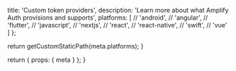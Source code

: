 
  title: 'Custom token providers',
  description: 'Learn more about what Amplify Auth provisions and supports',
  platforms: [
    // 'android',
    // 'angular',
    // 'flutter',
    // 'javascript',
    // 'nextjs',
    // 'react',
    // 'react-native',
    // 'swift',
    // 'vue'
  ]
};

  return getCustomStaticPath(meta.platforms);
}

  return {
    props: {
      meta
    }
  };
}
